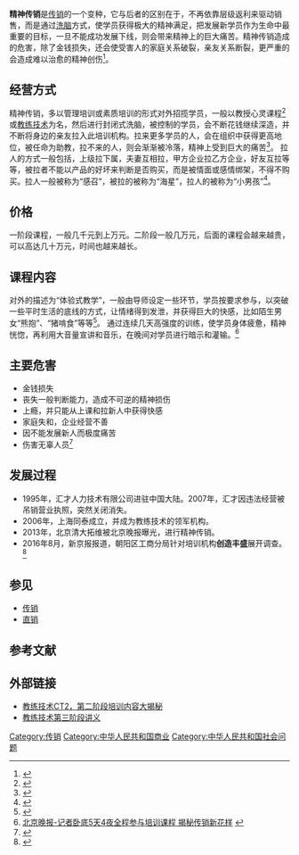 '''精神传销'''是[[传销|传销]]的一个变种，它与后者的区别在于，不再依靠层级返利来驱动销售，而是通过[[洗脑|洗脑]]方式，使学员获得极大的精神满足，把发展新学员作为生命中最重要的目标，一旦不能成功发展下线，则会带来精神上的巨大痛苦。精神传销造成的危害，除了金钱损失，还会使受害人的家庭关系破裂，亲友关系断裂，更严重的会造成难以治愈的精神创伤<ref>{{Cite web |url=http://epaper.oeeee.com/epaper/A/html/2016-04/29/content_32478.htm |title=南方都市报-“教练技术”培训是天使还是魔鬼？ |accessdate=2016-05-28 |archive-date=2016-08-08 |archive-url=https://web.archive.org/web/20160808235417/http://epaper.oeeee.com/epaper/A/html/2016-04/29/content_32478.htm |dead-url=no }}</ref>。

==经营方式==
精神传销，多以管理培训或素质培训的形式对外招揽学员，一般以教授心灵课程<ref>{{Cite web |url=http://www.yicai.com/news/1556662.html |title=第一财经日报-“心灵课程”：巨大商机还是心灵黑洞 |accessdate=2016-05-28 |archive-date=2016-08-04 |archive-url=https://web.archive.org/web/20160804053928/http://www.yicai.com/news/1556662.html |dead-url=no }}</ref>或[[教练技术|教练技术]]为名，然后进行封闭式洗脑，被控制的学员，会不断花钱继续深造，并不断将身边的亲友拉入此培训机构。拉来更多学员的人，会在组织中获得更高地位，被任命为助教，拉不来的人，则会渐渐被冷落，精神上受到巨大的痛苦<ref>{{Cite web |url=http://finance.sina.com.cn/leadership/mroll/20080214/10594503435.shtml |title=东方早报-汇才公司涉嫌精神传销敛财被吊销执照 |accessdate=2016-05-28 |archive-date=2016-07-01 |archive-url=https://web.archive.org/web/20160701171321/http://finance.sina.com.cn/leadership/mroll/20080214/10594503435.shtml |dead-url=no }}</ref>。
拉人的方式一般包括，上级拉下属，夫妻互相拉，甲方企业拉乙方企业，好友互拉等等，被拉者不能以产品的好坏来判断是否购买，而是被情面或感情绑架，不得不购买。拉人一般被称为“感召”，被拉的被称为“海星”，拉人的被称为“小男孩”<ref>{{Cite web |url=http://business.sohu.com/20110228/n279562053.shtml |title=新金融观察-异型培训 一只海星的培训经历 |accessdate=2016-05-28 |archive-date=2016-06-24 |archive-url=https://web.archive.org/web/20160624122920/http://business.sohu.com/20110228/n279562053.shtml |dead-url=no }}</ref>。

==价格==
一阶段课程，一般几千元到上万元。二阶段一般几万元，后面的课程会越来越贵，可以高达几十万元，时间也越来越长。

==课程内容==
对外的描述为“体验式教学”，一般由导师设定一些环节，学员按要求参与，以突破一些平时生活的底线的方式，让情绪得到发泄，并获得巨大的快感，比如陌生男女“熊抱”、“猪啃食”等等<ref>{{Cite web |url=http://news.sohu.com/20071220/n254191319.shtml |title=东方早报-上海培训巨头一夜神秘消失 被疑搞精神传销 |accessdate=2016-05-28 |archive-date=2018-03-09 |archive-url=https://web.archive.org/web/20180309104946/http://news.sohu.com/20071220/n254191319.shtml |dead-url=no }}</ref>。
通过连续几天高强度的训练，使学员身体疲惫，精神恍惚，再利用大音量宣讲和音乐，在晚间对学员进行暗示和灌输。<ref>[http://news.xinhuanet.com/fortune/2013-05/14/c_124710448.htm 北京晚报-记者卧底5天4夜全程参与培训课程 揭秘传销新花样] {{webarchive|url=https://web.archive.org/web/20160805223638/http://news.xinhuanet.com/fortune/2013-05/14/c_124710448.htm |date=2016-08-05 }}</ref>

==主要危害==
* 金钱损失
* 丧失一般判断能力，造成不可逆的精神损伤
* 上瘾，并只能从上课和拉新人中获得快感
* 家庭失和，企业经营不善
* 因不能发展新人而极度痛苦
* 伤害无辜人员<ref>{{Cite web |url=http://ent.ifeng.com/a/20140531/40096787_0.shtml |title=李亚玲-“强烈怀疑麦当劳内打死少女案，与我2007卧底半年采访的精神传销有关 |accessdate=2016-05-28 |archive-date=2014-07-26 |archive-url=https://web.archive.org/web/20140726074154/http://ent.ifeng.com/a/20140531/40096787_0.shtml |dead-url=no }}</ref>

==发展过程==
* 1995年，汇才人力技术有限公司进驻中国大陆。2007年，汇才因违法经营被吊销营业执照，突然关闭消失。
* 2006年，上海同泰成立，并成为教练技术的领军机构。
* 2013年，北京清大拓维被北京晚报曝光，进行精神传销。
* 2016年8月，新京报报道，朝阳区工商分局针对培训机构'''创造丰盛'''展开调查。<ref>{{Cite web |url=http://epaper.bjnews.com.cn/html/2016-08/03/content_646723.htm |title=创造丰盛涉精神传销 朝阳工商将展开调查 |accessdate=2017-07-30 |archive-date=2017-07-30 |archive-url=https://web.archive.org/web/20170730230918/http://epaper.bjnews.com.cn/html/2016-08/03/content_646723.htm |dead-url=no }}</ref>

==参见==
*[[传销|传销]]
*[[直销|直销]]

==参考文献==
{{reflist}}

==外部链接==
* [https://web.archive.org/web/20160927183100/http://bbs.tianya.cn/post-feeling-1431267-1.shtml 教练技术CT2，第二阶段培训内容大揭秘]
* [http://blog.sina.com.cn/s/blog_75f6478c0100tu55.html 教练技术第三阶段讲义] {{Wayback|url=http://blog.sina.com.cn/s/blog_75f6478c0100tu55.html |date=20160810114531 }}

[[Category:传销|Category:传销]]
[[Category:中华人民共和国商业|Category:中华人民共和国商业]]
[[Category:中华人民共和国社会问题|Category:中华人民共和国社会问题]]